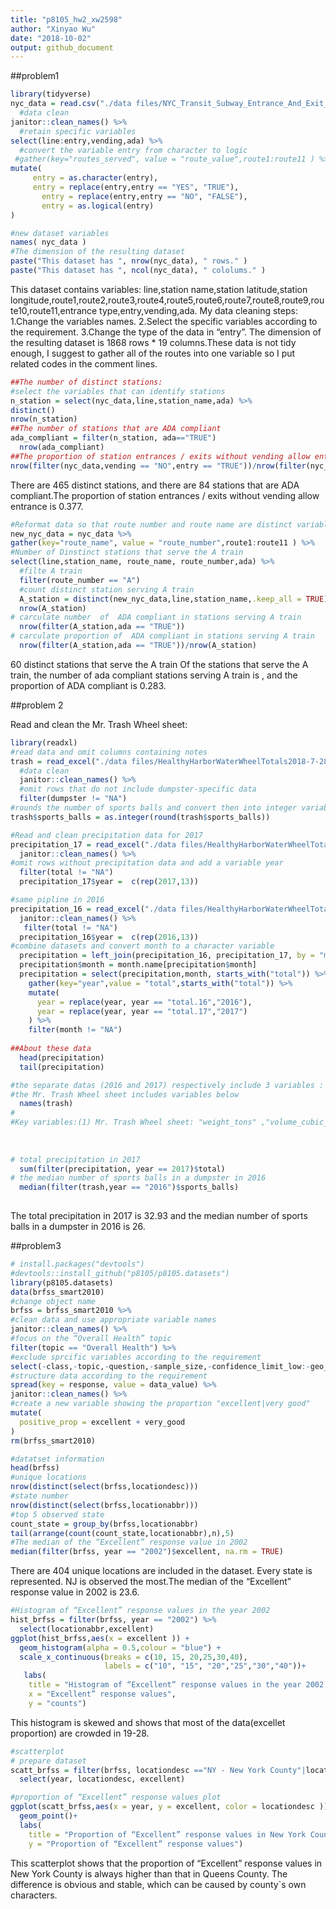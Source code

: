```yaml
---
title: "p8105_hw2_xw2598"
author: "Xinyao Wu"
date: "2018-10-02"
output: github_document
---
```

##problem1

```r
library(tidyverse)
nyc_data = read.csv("./data files/NYC_Transit_Subway_Entrance_And_Exit_Data.csv")%>% 
  #data clean
janitor::clean_names() %>% 
  #retain specific variables 
select(line:entry,vending,ada) %>% 
  #convert the variable entry from character to logic
 #gather(key="routes_served", value = "route_value",route1:route11 ) %>% 
mutate(
     entry = as.character(entry),
     entry = replace(entry,entry == "YES", "TRUE"),
       entry = replace(entry,entry == "NO", "FALSE"),
       entry = as.logical(entry)
)
```

```r
#new dataset variables
names( nyc_data ) 
#The dimension of the resulting dataset
paste("This dataset has ", nrow(nyc_data), " rows." )
paste("This dataset has ", ncol(nyc_data), " cololums." )

```

This dataset contains variables:
line,station name,station latitude,station longitude,route1,route2,route3,route4,route5,route6,route7,route8,route9,route10,route11,entrance type,entry,vending,ada. My data cleaning steps: 1.Change the variables names. 2.Select the specific variables according to the requirement. 3.Change the type of the data in "entry". The dimension of the resulting dataset is 1868 rows * 19 columns.These data is not tidy enough, I suggest to gather all of the routes into one variable so I put related codes in the comment lines.

```r
##The number of distinct stations:
#select the variables that can identify stations
n_station = select(nyc_data,line,station_name,ada) %>% 
distinct()
nrow(n_station)
##The number of stations that are ADA compliant
ada_compliant = filter(n_station, ada=="TRUE") 
  nrow(ada_compliant)
##The proportion of station entrances / exits without vending allow entrance
nrow(filter(nyc_data,vending == "NO",entry == "TRUE"))/nrow(filter(nyc_data,vending == "NO"))

```
There are 465 distinct stations, and there are 84 stations that are ADA compliant.The proportion of station entrances / exits without vending allow entrance is 0.377.

```r
#Reformat data so that route number and route name are distinct variables
new_nyc_data = nyc_data %>% 
gather(key="route_name", value = "route_number",route1:route11 ) %>% 
#Number of Dinstinct stations that serve the A train
select(line,station_name, route_name, route_number,ada) %>% 
  #filte A train
  filter(route_number == "A") 
  #count distinct station serving A train
  A_station = distinct(new_nyc_data,line,station_name,.keep_all = TRUE) 
  nrow(A_station)
# carculate number  of  ADA compliant in stations serving A train
  nrow(filter(A_station,ada == "TRUE"))
# carculate proportion of  ADA compliant in stations serving A train
  nrow(filter(A_station,ada == "TRUE"))/nrow(A_station)
```
60 distinct stations that serve the A train
Of the stations that serve the A train, the number of ada compliant stations serving A train is , and the proportion of ADA compliant is 0.283.



##problem 2


Read and clean the Mr. Trash Wheel sheet:
```r
library(readxl)
#read data and omit columns containing notes
trash = read_excel("./data files/HealthyHarborWaterWheelTotals2018-7-28.xlsx",range = "A2:N258") %>% 
  #data clean 
  janitor::clean_names() %>% 
  #omit rows that do not include dumpster-specific data
  filter(dumpster != "NA")
#rounds the number of sports balls and convert then into integer variables
trash$sports_balls = as.integer(round(trash$sports_balls))

```


```r
#Read and clean precipitation data for 2017
precipitation_17 = read_excel("./data files/HealthyHarborWaterWheelTotals2018-7-28.xlsx",sheet = "2017 Precipitation",range = "A2:B15") %>% 
  janitor::clean_names() %>% 
#omit rows without precipitation data and add a variable year
  filter(total != "NA") 
  precipitation_17$year =  c(rep(2017,13))

#same pipline in 2016 
precipitation_16 = read_excel("./data files/HealthyHarborWaterWheelTotals2018-7-28.xlsx",sheet = "2016 Precipitation",range = "A2:B15") %>%
  janitor::clean_names() %>% 
   filter(total != "NA") 
  precipitation_16$year =  c(rep(2016,13))
#combine datasets and convert month to a character variable
  precipitation = left_join(precipitation_16, precipitation_17, by = "month",suffix = c(".16", ".17"))
  precipitation$month = month.name[precipitation$month]
  precipitation = select(precipitation,month, starts_with("total")) %>% 
    gather(key="year",value = "total",starts_with("total")) %>% 
    mutate(
      year = replace(year, year == "total.16","2016"),
      year = replace(year, year == "total.17","2017")
    ) %>% 
    filter(month != "NA")
    
##About these data
  head(precipitation)
  tail(precipitation)

#the separate datas (2016 and 2017) respectively include 3 variables : month ,total precipitation and year.Their combination dataset(named precipitation) includes 3 variables:month,total precipitation,year
#the Mr. Trash Wheel sheet includes variables below
  names(trash)
#
#Key variables:(1) Mr. Trash Wheel sheet: "weight_tons" ,"volume_cubic_yards","plastic_bottles"  ,"polystyrene","cigarette_butts" ,"glass_bottles" ,"grocery_bags" ,"chip_bags","sports_balls" ,"homes_powered", because these data need people to collect and play a core role in dataset.Other variables just work for sorting them out (2) precipitation data for 2016 and 2017: total precipitation. Because this is the core of this dataset.other variables are made for organizing and grouping "precipitation".
  
  
 
# total precipitation in 2017
  sum(filter(precipitation, year == 2017)$total)
# the median number of sports balls in a dumpster in 2016
  median(filter(trash,year == "2016")$sports_balls)
  
```
 
The total precipitation in 2017 is 32.93 and the median number of sports balls in a dumpster in 2016 is 26.


##problem3
```r
# install.packages("devtools")
#devtools::install_github("p8105/p8105.datasets")
library(p8105.datasets)
data(brfss_smart2010)
#change object name
brfss = brfss_smart2010 %>% 
#clean data and use appropriate variable names
janitor::clean_names() %>% 
#focus on the “Overall Health” topic
filter(topic == "Overall Health") %>% 
#exclude sprcific variables according to the requirement
select(-class,-topic,-question,-sample_size,-confidence_limit_low:-geo_location) %>%   
#structure data according to the requirement
spread(key = response, value = data_value) %>% 
janitor::clean_names() %>% 
#create a new variable showing the proportion "excellent|very good"
mutate(
  positive_prop = excellent + very_good
)
rm(brfss_smart2010)
```

```r
#datatset information
head(brfss)
#unique locations
nrow(distinct(select(brfss,locationdesc)))
#state number
nrow(distinct(select(brfss,locationabbr)))
#top 5 observed state
count_state = group_by(brfss,locationabbr)
tail(arrange(count(count_state,locationabbr),n),5)
#The median of the “Excellent” response value in 2002
median(filter(brfss, year == "2002")$excellent, na.rm = TRUE)
```

There are 404 unique locations are included in the dataset. Every state is represented. NJ is observed the most.The median of the “Excellent” response value in 2002 is 23.6.

```r
#Histogram of “Excellent” response values in the year 2002
hist_brfss = filter(brfss, year == "2002") %>% 
  select(locationabbr,excellent)
ggplot(hist_brfss,aes(x = excellent )) +
  geom_histogram(alpha = 0.5,colour = "blue") +
  scale_x_continuous(breaks = c(10, 15, 20,25,30,40), 
                     labels = c("10", "15", "20","25","30","40"))+
   labs(
    title = "Histogram of “Excellent” response values in the year 2002 ",
    x = "Excellent” response values",
    y = "counts")

```
This histogram is skewed and  shows  that most of the data(excellet proportion) are crowded in 19-28.

```r
#scatterplot
# prepare dataset
scatt_brfss = filter(brfss, locationdesc =="NY - New York County"|locationdesc == "NY - Queens County", year<= 2010 & year >= 2002 ) %>% 
  select(year, locationdesc, excellent)

#proportion of “Excellent” response values plot
ggplot(scatt_brfss,aes(x = year, y = excellent, color = locationdesc ))+
  geom_point()+
  labs(
    title = "Proportion of “Excellent” response values in New York County and Queens County",
    y = "Proportion of “Excellent” response values")


```


This scatterplot shows that the proportion of “Excellent” response values in New York County is always higher than that in Queens County. The difference is obvious and stable, which can be caused by county`s own characters.



